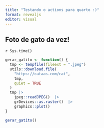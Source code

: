 ```yaml
---
title: "Testando o actions para quarto :)"
format: revealjs
editor: visual
---
```


## Foto de gato da vez!


`r Sys.time()`

```r
gerar_gatito <- function() {
  tmp <- tempfile(fileext = ".jpeg")
  utils::download.file(
    "https://cataas.com/cat",
    tmp,
    quiet = TRUE
  )
  tmp |> 
    jpeg::readJPEG()  |> 
    grDevices::as.raster()  |> 
    graphics::plot()
}
```


```r
gerar_gatito()
```

